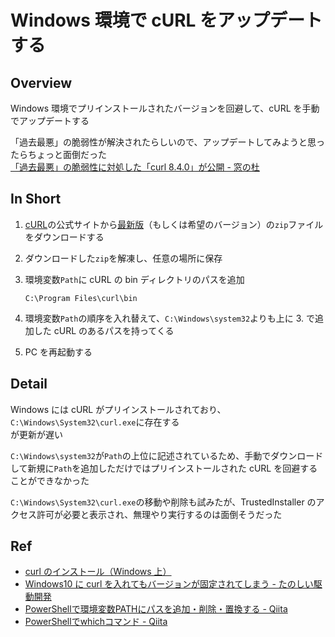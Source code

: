 # Windows 環境で cURL をアップデートする

## Overview

Windows 環境でプリインストールされたバージョンを回避して、cURL を手動でアップデートする

「過去最悪」の脆弱性が解決されたらしいので、アップデートしてみようと思ったらちょっと面倒だった<br/>
[「過去最悪」の脆弱性に対処した「curl 8.4.0」が公開 - 窓の杜](https://forest.watch.impress.co.jp/docs/news/1538153.html)

## In Short

1. [cURL](https://curl.se/)の公式サイトから[最新版](https://curl.se/windows/latest.cgi?p=win64-mingw.zip)（もしくは希望のバージョン）の`zip`ファイルをダウンロードする

2. ダウンロードした`zip`を解凍し、任意の場所に保存

3. 環境変数`Path`に cURL の bin ディレクトリのパスを追加

   ```text filename="example path"
   C:\Program Files\curl\bin
   ```

4. 環境変数`Path`の順序を入れ替えて、`C:\Windows\system32`よりも上に 3. で追加した cURL のあるパスを持ってくる

5. PC を再起動する

## Detail

Windows には cURL がプリインストールされており、`C:\Windows\System32\curl.exe`に存在する<br/>
が更新が遅い

`C:\Windows\system32`が`Path`の上位に記述されているため、手動でダウンロードして新規に`Path`を追加しただけではプリインストールされた cURL を回避することができなかった

`C:\Windows\System32\curl.exe`の移動や削除も試みたが、TrustedInstaller のアクセス許可が必要と表示され、無理やり実行するのは面倒そうだった

## Ref

- [curl のインストール（Windows 上）](https://www.kkaneko.jp/tools/win/curl.html)
- [Windows10 に curl を入れてもバージョンが固定されてしまう - たのしい駆動開発](https://ssabcire.hatenablog.com/entry/2018/08/02/233545)
- [PowerShellで環境変数PATHにパスを追加・削除・置換する - Qiita](https://qiita.com/gx3n-inue/items/00ee48996e973050a440)
- [PowerShellでwhichコマンド - Qiita](https://qiita.com/Hiraku/items/e42bc5756157949a9742)
